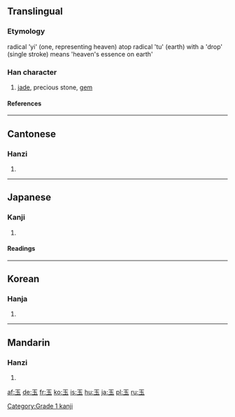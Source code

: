 ==Translingual==
===Etymology===
radical 'yi' (one, representing heaven) atop radical 'tu' (earth) with a 'drop' (single stroke) means 'heaven's essence on earth' 
===Han character===
{{Han char|rn=96|rad=玉|as=00|sn=5|four=1010<sub>3</sub>|canj=一土戈 (MGI)}}
# [[jade]], precious stone, [[gem]]
====References====
{{Han ref|kx=0726.040|dkj=20821|dj=1135.060|hdz=21100.010|uh=7389|ud=29577|bh=A5C9|bd=42441}}
----
==Cantonese==
===Hanzi===
{{yue-hanzi|jyut=juk6|y=yuk6}}
# {{defn|Cantonese}}
----
==Japanese==
===Kanji===
{{ja-kanji|grade=|rs=玉00}}
# {{defn|Japanese}}
====Readings====
{{ja-readings|on=[[ぎょく]] (gyoku), [[ごく]] (goku)|kun=[[たま]] (tama)}}
----
==Korean==
===Hanja===
{{ko-hanja|hangeul=옥|eumhun=구슬|rv=ok|mr=ok|y=ok}}
# {{defn|Korean}}






[[Category:Grade 1 kanji]]
----
==Mandarin==
===Hanzi===
{{cmn-hanzi|pin=[[yù]] (yu4)|wg=yü<sup>4</sup>}}
# {{defn|Mandarin}}

[[af:玉]]
[[de:玉]]
[[fr:玉]]
[[ko:玉]]
[[is:玉]]
[[hu:玉]]
[[ja:玉]]
[[pl:玉]]
[[ru:玉]]